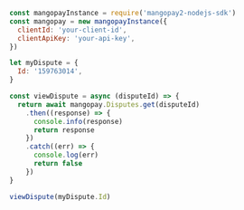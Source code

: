  
```javascript NodeJS  
const mangopayInstance = require('mangopay2-nodejs-sdk')
const mangopay = new mangopayInstance({
  clientId: 'your-client-id',
  clientApiKey: 'your-api-key',
})

let myDispute = {
  Id: '159763014',
}

const viewDispute = async (disputeId) => {
  return await mangopay.Disputes.get(disputeId)
    .then((response) => {
      console.info(response)
      return response
    })
    .catch((err) => {
      console.log(err)
      return false
    })
}

viewDispute(myDispute.Id)
  
```